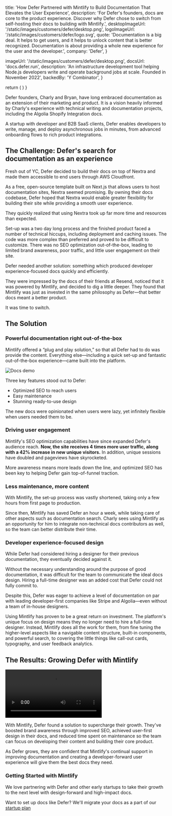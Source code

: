 
  title:
    'How Defer Partnered with Mintlify to Build Documentation That Elevates the User Experience',
  description:
    'For Defer's founders, docs are core to the product experience. Discover why Defer chose to switch from self-hosting their docs to building with Mintlify.',
  desktopImageUrl: '/static/images/customers/defer/desktop.png',
  logoImageUrl: '/static/images/customers/defer/logo.svg',
  quote:
    'Documentation is a big deal. It helps to get users, and it helps to unlock content that is better recognized. Documentation is about providing a whole new experience for the user and the developer.',
  company: 'Defer',
}

  imageUrl: '/static/images/customers/defer/desktop.png',
  docsUrl: 'docs.defer.run',
  description:
    'An infrastructure development tool helping Node.js developers write and operate background jobs at scale. Founded in November 2022',
  backedBy: 'Y Combinator',
}

  return (
    <StoryQuote
      quote={quote}
      imgUrl="/static/images/customers/defer/charly.jpg"
      person="Charly Poly, Co-Founder & CEO"
    />
  )
}


Defer founders, Charly and Bryan, have long embraced documentation as an extension of their marketing and product. It is a vision heavily informed by Charly's experience with technical writing and documentation projects, including the Algolia Shopify Integration docs.

A startup with developer and B2B SaaS clients, Defer enables developers to write, manage, and deploy asynchronous jobs in minutes, from advanced onboarding flows to rich product integrations.

<Quote quote="A big focus for us is making it as easy as possible for people who are not familiar with our product and API to find what they need." />

## The Challenge: Defer's search for documentation as an experience

Fresh out of YC, Defer decided to build their docs on top of Nextra and made them accessible to end users through AWS Cloudfront.

As a free, open-source template built on Next.js that allows users to host documentation sites, Nextra seemed promising. By owning their docs codebase, Defer hoped that Nextra would enable greater flexibility for building their site while providing a smooth user experience.

They quickly realized that using Nextra took up far more time and resources than expected.

Set-up was a two day long process and the finished product faced a number of technical hiccups, including deployment and caching issues. The code was more complex than preferred and proved to be difficult to customize. There was no SEO optimization out-of-the-box, leading to limited brand awareness, poor traffic, and little user engagement on their site.

Defer needed another solution: something which produced developer experience-focused docs quickly and efficiently.

They were impressed by the docs of their friends at Resend, noticed that it was powered by Mintlify, and decided to dig a little deeper. They found that Mintlify was just as invested in the same philosophy as Defer—that better docs meant a better product.

It was time to switch.

## The Solution

### Powerful documentation right out-of-the-box

Mintlify offered a “plug and play solution,” so that all Defer had to do was provide the content. Everything else—including a quick set-up and fantastic out-of-the-box experience—came built into the platform.

<img
  src="/static/images/customers/defer/main.png"
  alt="Docs demo"
  className="rounded-md"
/>

Three key features stood out to Defer:

- Optimized SEO to reach users
- Easy maintenance
- Stunning ready-to-use design

The new docs were opinionated when users were lazy, yet infinitely flexible when users needed them to be.

### Driving user engagement

Mintlify's SEO optimization capabilities have since expanded Defer's audience reach. **Now, the site receives 4 times more user traffic, along with a 42% increase in new unique visitors.** In addition, unique sessions have doubled and pageviews have skyrocketed.

More awareness means more leads down the line, and optimized SEO has been key to helping Defer gain top-of-funnel traction.

### Less maintenance, more content

With Mintlify, the set-up process was vastly shortened, taking only a few hours from first page to production.

Since then, Mintlify has saved Defer an hour a week, while taking care of other aspects such as documentation search. Charly sees using Mintlify as an opportunity for him to integrate non-technical docs contributors as well, so the team can better distribute their time.

<Quote quote="It really is a time-saver and an energy-saver. You can just focus on your docs, instead of trying to play around with a tool that is not working the way you want" />

### Developer experience-focused design

While Defer had considered hiring a designer for their previous documentation, they eventually decided against it.

Without the necessary understanding around the purpose of good documentation, it was difficult for the team to communicate the ideal docs design. Hiring a full-time designer was an added cost that Defer could not fully commit to.

Despite this, Defer was eager to achieve a level of documentation on par with leading developer-first companies like Stripe and Algolia—even without a team of in-house designers.

Using Mintlify has proven to be a great return on investment. The platform's unique focus on design means they no longer need to hire a full-time designer. Instead, Mintlify does all the work for them, from fine tuning the higher-level aspects like a navigable content structure, built-in components, and powerful search, to covering the little things like call-out cards, typography, and user feedback analytics.

<Quote quote="[With Mintlify], you don't have to worry again about the design and maintenance of your docs" />

## The Results: Growing Defer with Mintlify

<video className="w-full" controls>
  <source src="/static/images/customers/defer/docs.mp4" type="video/mp4" />
</video>

With Mintlify, Defer found a solution to supercharge their growth. They've boosted brand awareness through improved SEO, achieved user-first design in their docs, and reduced time spent on maintenance so the team can focus on developing their content and building their core product.

As Defer grows, they are confident that Mintlify's continual support in improving documentation and creating a developer-forward user experience will give them the best docs they need.

<Quote quote="We have peace of mind knowing that we have Mintlify to help us grow and continue on our journey to achieve the top documentation." />

### Getting Started with Mintlify

We love partnering with Defer and other early startups to take their growth to the next level with design-forward and high-impact docs.

Want to set up docs like Defer? We'll migrate your docs as a part of our [startup plan](https://mintlify.com/start?utm_campaign=<defer-customer-story>&utm_medium=blog&utm_source=mintlify)

